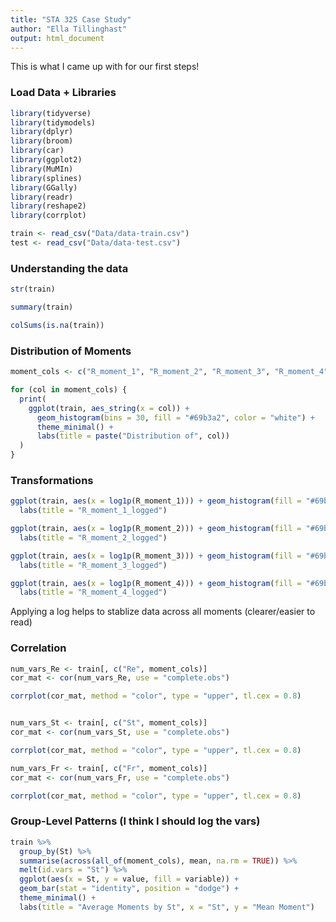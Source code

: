 ```yaml
---
title: "STA 325 Case Study"
author: "Ella Tillinghast"
output: html_document
---
```

This is what I came up with for our first steps!

### Load Data + Libraries
```r

library(tidyverse)
library(tidymodels)
library(dplyr)
library(broom)
library(car)
library(ggplot2)
library(MuMIn)
library(splines)
library(GGally)
library(readr)
library(reshape2)
library(corrplot)

train <- read_csv("Data/data-train.csv")
test <- read_csv("Data/data-test.csv")


```


### Understanding the data
```r

str(train)

summary(train)

colSums(is.na(train))


```


### Distribution of Moments
```r
moment_cols <- c("R_moment_1", "R_moment_2", "R_moment_3", "R_moment_4")

for (col in moment_cols) {
  print(
    ggplot(train, aes_string(x = col)) +
      geom_histogram(bins = 30, fill = "#69b3a2", color = "white") +
      theme_minimal() +
      labs(title = paste("Distribution of", col))
  )
}
```

### Transformations

```r
ggplot(train, aes(x = log1p(R_moment_1))) + geom_histogram(fill = "#69b3a2") +
  labs(title = "R_moment_1_logged")

ggplot(train, aes(x = log1p(R_moment_2))) + geom_histogram(fill = "#69b3a2") +
  labs(title = "R_moment_2_logged")

ggplot(train, aes(x = log1p(R_moment_3))) + geom_histogram(fill = "#69b3a2") +
  labs(title = "R_moment_3_logged")

ggplot(train, aes(x = log1p(R_moment_4))) + geom_histogram(fill = "#69b3a2") +
  labs(title = "R_moment_4_logged")

```
Applying a log helps to stablize data across all moments (clearer/easier to read)


### Correlation
```r

num_vars_Re <- train[, c("Re", moment_cols)]
cor_mat <- cor(num_vars_Re, use = "complete.obs")

corrplot(cor_mat, method = "color", type = "upper", tl.cex = 0.8)


num_vars_St <- train[, c("St", moment_cols)]
cor_mat <- cor(num_vars_St, use = "complete.obs")

corrplot(cor_mat, method = "color", type = "upper", tl.cex = 0.8)

num_vars_Fr <- train[, c("Fr", moment_cols)]
cor_mat <- cor(num_vars_Fr, use = "complete.obs")

corrplot(cor_mat, method = "color", type = "upper", tl.cex = 0.8)
```

### Group-Level Patterns (I think I should log the vars)
```r

train %>%
  group_by(St) %>%
  summarise(across(all_of(moment_cols), mean, na.rm = TRUE)) %>%
  melt(id.vars = "St") %>%
  ggplot(aes(x = St, y = value, fill = variable)) +
  geom_bar(stat = "identity", position = "dodge") +
  theme_minimal() +
  labs(title = "Average Moments by St", x = "St", y = "Mean Moment")


```


